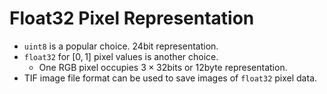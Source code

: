 # Float32 Pixel Representation

- `uint8` is a popular choice. 24bit representation.
- `float32` for $[0,1]$ pixel values is another choice.
  - One RGB pixel occupies $3\times32$bits or  12byte representation.
- TIF image file format can be used to save images of `float32` pixel data.


```python
```